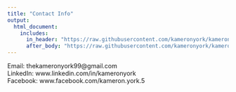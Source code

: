 ```yaml
---
title: "Contact Info"
output:
  html_document:
    includes:
      in_header: "https://raw.githubusercontent.com/kameronyork/kameronyork.github.io/main/projects/conference/headers/inspire-change-header.html"
      after_body: "https://raw.githubusercontent.com/kameronyork/kameronyork.github.io/main/parables/footer.html"
---
```


Email:  thekameronyork99@gmail.com  
LinkedIn:  www.linkedin.com/in/kameronyork  
Facebook: www.facebook.com/kameron.york.5
